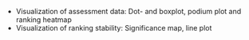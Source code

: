 * Visualization of assessment data: Dot- and boxplot, podium plot and ranking heatmap
* Visualization of ranking stability: Significance map, line plot
